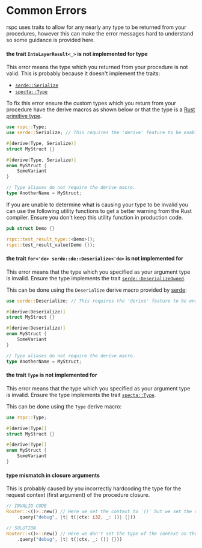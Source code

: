 # Common Errors

rspc uses traits to allow for any nearly any type to be returned from your procedures, however this can make the error messages hard to understand so some guidance is provided here.

#### the trait `IntoLayerResult<_>` is not implemented for type

This error means the type which you returned from your procedure is not valid. This is probably because it doesn't implement the traits:

- [`serde::Serialize`](https://docs.rs/serde/latest/serde/trait.Serialize.html)
- [`specta::Type`](https://docs.rs/specta/latest/specta/trait.Type.html)

To fix this error ensure the custom types which you return from your procedure have the derive macros as shown below or that the type is a [Rust primitive type](https://doc.rust-lang.org/book/ch03-02-data-types.html).

```rust
use rspc::Type;
use serde::Serialize; // This requires the 'derive' feature to be enabled.

#[derive(Type, Serialize)]
struct MyStruct {}

#[derive(Type, Serialize)]
enum MyStruct {
    SomeVariant
}

// Type aliases do not require the derive macro.
type AnotherName = MyStruct;
```

If you are unable to determine what is causing your type to be invalid you can use the following utility functions to get a better warning from the Rust compiler. Ensure you don't keep this utility function in production code.

```rust
pub struct Demo {}

rspc::test_result_type::<Demo>();
rspc::test_result_value(Demo {});
```

#### the trait `for<'de> serde::de::Deserialize<'de>` is not implemented for

This error means that the type which you specified as your argument type is invalid. Ensure the type implements the trait [`serde::DeserializeOwned`](https://docs.rs/serde/latest/serde/de/trait.DeserializeOwned.html).

This can be done using the `Deserialize` derive macro provided by [serde](https://serde.rs/derive.html):

```rust
use serde::Deserialize; // This requires the 'derive' feature to be enabled.

#[derive(Deserialize)]
struct MyStruct {}

#[derive(Deserialize)]
enum MyStruct {
    SomeVariant
}

// Type aliases do not require the derive macro.
type AnotherName = MyStruct;
```

#### the trait `Type` is not implemented for

This error means that the type which you specified as your argument type is invalid. Ensure the type implements the trait [`specta::Type`](https://docs.rs/specta/latest/specta/trait.Type.html).

This can be done using the `Type` derive macro:

```rust
use rspc::Type;

#[derive(Type)]
struct MyStruct {}

#[derive(Type)]
enum MyStruct {
    SomeVariant
}
```

#### type mismatch in closure arguments

This is probably caused by you incorrectly hardcoding the type for the request context (first argument) of the procedure closure.

```rust
// INVALID CODE
Router::<()>::new() // Here we set the context to `()` but we set the closures argument type to `i32`.
    .query("debug", |t| t(|ctx: i32, _: ()| {}))

// SOLUTION
Router::<()>::new() // Here we don't set the type of the context on the closure and Rust infers it.
    .query("debug", |t| t(|ctx, _: ()| {}))
```
